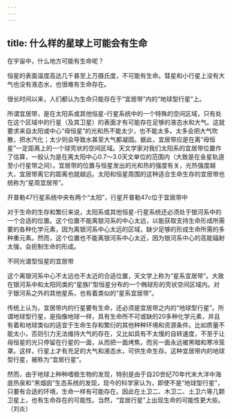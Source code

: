 ```yaml
---
---
---
```

title: 什么样的星球上可能会有生命
---




在宇宙中，什么地方可能有生命呢？

恒星的表面温度高达几千甚至上万摄氏度，不可能有生命。彗星和小行星上没有大气也没有液态水，也很难有生命存在。

很长时间以来，人们都认为生命只能存在于“宜居带”内的“地球型行星”上。

所谓宜居带，是在太阳系或其他恒星-行星系统中的一个特殊的空间区域，只有处在这个区域中的行星（及其卫星）的表面才有可能存在足够的液态水和大气。这就要求来自太阳或中心“母恒星”的光和热不能太少，也不能太多。太多会把大气吹散，把水汽化；太少则会导致水甚至大气都凝固。据此，宜居带应是在离“母恒星”一定距离上的一个球壳状的空间区域。天文学家对我们太阳系的宜居带位置作了估算，一般认为是在离太阳中心0.7～3.0天文单位的范围内（大致是在金星轨道至小行星带之间）。宜居带的位置与恒星发出的光和热的强度有关，光热强度越大，宜居带离它的距离也就越远。太阳和恒星周围的这种适合生命生存的宜居带也统称为“星周宜居带”。

开普勒47行星系统中央有两个“太阳”，行星开普勒47c位于宜居带中



对于生命的生存和繁衍来说，太阳系或其他恒星-行星系统还必须处于银河系中的一个合适的位置。这个位置不能离银河系的中心太远，以能获取支持生命形成所需要的各种化学元素，因为离银河系中心太远的区域，缺少足够的形成生命所需的多种重元素。然而，这个位置也不能离银河系中心太近，因为银河系中心的高能辐射太强，会扼制生命的形成。

不同光谱型恒星的宜居带



这个离银河系中心不太远也不太近的合适位置，天文学上称为“星系宜居带”。大致在银河系中和太阳同类的“星族I”型恒星分布的一个椭球形的壳状空间区域内。对于银河系之外的其他星系，也有着类似的“星系宜居带”。

传统上认为，宜居带内的行星要有生命，还必须是宜居带之内的“地球型行星”。所谓地球型行星，是指像地球一样，具有生命所不可或缺的20多种化学元素，并且有着和地球类似的适宜于生命生存和繁衍的其他种种环境和资源条件。比如质量不能太小，否则引力无法维持大气的存在，又比如具有不太慢的自转速度，不至于让母恒星的光只停留在行星的一面，从而把一面烤焦，而另一面永远被黑暗和寒冷笼罩。这样，行星上才有充足的大气和液态水，可供生命生存。这种宜居带内的地球型行星，被称为“宜居行星”。

然而，由于地球上种种嗜极生物的发现，特别是由于自20世纪70年代末大洋中海底热泉和“黑烟囱”生态系统的发现，现今的科学家认为，即使不是“地球型行星”，只要有合适的环境，生命一样有可能存在。因此在土卫二、木卫二、土卫六等几颗卫星上，也有生命存在的可能性。当然，“宜居行星”上出现生命的可能性更大些。（刘炎）